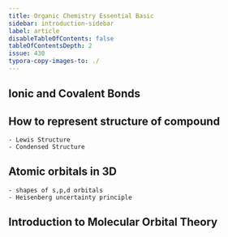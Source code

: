```yaml
---
title: Organic Chemistry Essential Basic
sidebar: introduction-sidebar
label: article
disableTableOfContents: false
tableOfContentsDepth: 2
issue: 430
typora-copy-images-to: ./
---
```


## Ionic and Covalent Bonds

## How to represent structure of compound
    - Lewis Structure
    - Condensed Structure
## Atomic orbitals in 3D
    - shapes of s,p,d orbitals
    - Heisenberg uncertainty principle
## Introduction to Molecular Orbital Theory
    
